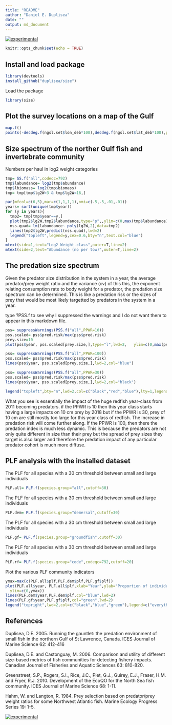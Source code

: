 ```yaml
---
title: "README"
author: "Daniel E. Duplisea"
date: ""
output: md_document
---
```


[![experimental](http://badges.github.io/stability-badges/dist/experimental.svg)](http://github.com/badges/stability-badges)

```r
knitr::opts_chunk$set(echo = TRUE)
```

## Install and load package

```r
library(devtools)
install_github("duplisea/size")
```

Load the package
```r
library(size)
```

## Plot the survey locations on a map of the Gulf
```r
map.f()
points(-decdeg.f(ngsl.set$lon_deb*100),decdeg.f(ngsl.set$lat_deb*100),pch=".",col="red")
```


## Size spectrum of the norther Gulf fish and invertebrate community

Numbers per haul in log2 weight categories

```r
tmp= SS.f("all",codeqc=792)
tmp$labundance= log2(tmp$abundance)
tmp$lbiomass= log2(tmp$biomass)
tmp= tmp[tmp$lg2W>3 & tmp$lg2W<16,]

par(mfcol=c(6,5),mar=c(1,1,1,1),omi=c(.5,.5,.01,.01))
years= sort(unique(tmp$year))
for (y in years){
  tmp2= tmp[tmp$year==y,]
  plot(tmp2$lg2W,tmp2$labundance,type="p",,ylim=c(0,max(tmp$labundance)), xlab="", ylab="", pch=20)
  nss.quad= lm(labundance~ poly(lg2W,2),data=tmp2)
  lines(tmp2$lg2W,predict(nss.quad),lwd=2)
  legend("topleft",legend=y,cex=0.6,bty="n",text.col="blue")
}
mtext(side=1,text="Log2 Weight-class",outer=T,line=2)
mtext(side=2,text="Abundance (no per tow)",outer=T,line=2)
```

## The predation size spectrum

Given the predator size distribution in the system in a year, the average predator/prey weight ratio and the variance (cv) of this this, the exponent relating consumption rate to body weight for a predator, the predation size spectrum can be determined. This is like a predation risk or the sizes of prey that would be most likely targetted by predators in the system in a year.

type ?PSS.f to see why I suppressed the warnings and I do not want them to appear in this markdown file.

```r
pss= suppressWarnings(PSS.f("all",PPWR=10))
pss.scaled= pss$pred.risk/max(pss$pred.risk)
prey.size=10
plot(pss$year, pss.scaled[prey.size,],type="l",lwd=2,   ylim=c(0,max(pss.scaled[prey.size,])),col="red",xlab="Year",ylab="Predation risk for 10 cm prey")

pss= suppressWarnings(PSS.f("all",PPWR=100))
pss.scaled= pss$pred.risk/max(pss$pred.risk)
lines(pss$year, pss.scaled[prey.size,],lwd=2,col="blue")

pss= suppressWarnings(PSS.f("all",PPWR=30))
pss.scaled= pss$pred.risk/max(pss$pred.risk)
lines(pss$year, pss.scaled[prey.size,],lwd=2,col="black")

legend("topleft",bty="n",lwd=2,col=c("black","red","blue"),lty=1,legend=c("PPWR=30","PPWR=10","PPWR=100"),cex=0.8)
```

What you see is essentially the impact of the huge redfish year-class from 2011 becoming predators. if the PPWR is 10 then this year class starts having a large impacts on 10 cm prey by 2018 but if the PPWR is 30, prey of 10 cm are still mostly too large for this year class of redfish. The increase in predation risk will come further along. If the PPWR is 100, then there the predation index is much less dynamic. This is because the predators are not only quite different in size than their prey but the spread of prey sizes they target is also larger and therefore the predation impact of any particular predator cohort is much more diffuse.

## PLF analysis with the installed dataset

The PLF for all species with a 30 cm threshold between small and large individuals
```r
PLF.all= PLF.f(species.group="all",cutoff=30)
```

The PLF for all species with a 30 cm threshold between small and large individuals
```r
PLF.dem= PLF.f(species.group="demersal",cutoff=30)
```

The PLF for all species with a 30 cm threshold between small and large individuals
```r
PLF.gf= PLF.f(species.group="groundfish",cutoff=30)
```

The PLF for all species with a 30 cm threshold between small and large individuals
```r
PLF.rf= PLF.f(species.group="code",codeqc=792,cutoff=20)
```


Plot the various PLF community indicators
```r
ymax=max(c(PLF.all$plf,PLF.dem$plf,PLF.gf$plf))
plot(PLF.all$year, PLF.all$plf,xlab="Year",ylab="Proportion of individuals >=30cm",type="l",lwd=2,
  ylim=c(0,ymax))
lines(PLF.dem$year,PLF.dem$plf,col="blue",lwd=2)
lines(PLF.gf$year,PLF.gf$plf,col="green",lwd=2)
legend("topright",lwd=2,col=c("black","blue","green"),legend=c("everything","demersal","groundfish"),bty="n",cex=0.6)
```

## References

Duplisea, D.E. 2005. Running the gauntlet: the predation environment of small fish in the northern Gulf of St Lawrence, Canada. ICES Journal of Marine Science 62: 412-416

Duplisea, D.E. and Castonguay, M. 2006. Comparison and utility of different size-based metrics of fish communities for detecting fishery impacts. Canadian Journal of Fisheries and Aquatic Sciences 63: 810-820.

Greenstreet, S.P., Rogers, S.I., Rice, J.C., Piet, G.J., Guirey, E.J., Fraser, H.M. and Fryer, R.J. 2010. Development of the EcoQO for the North Sea fish community. ICES Journal of Marine Science 68: 1-11.

Hahm, W. and Langton, R. 1984. Prey selection based on predator/prey weight ratios for some Northwest Atlantic fish. Marine Ecology Progress Series 19: 1-5.

[![experimental](http://badges.github.io/stability-badges/dist/experimental.svg)](http://github.com/badges/stability-badges)